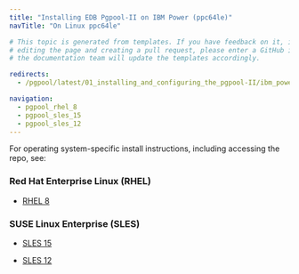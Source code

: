 ```yaml
---
title: "Installing EDB Pgpool-II on IBM Power (ppc64le)"
navTitle: "On Linux ppc64le"

# This topic is generated from templates. If you have feedback on it, instead of
# editing the page and creating a pull request, please enter a GitHub issue and
# the documentation team will update the templates accordingly.

redirects:
  - /pgpool/latest/01_installing_and_configuring_the_pgpool-II/ibm_power_ppc64le/

navigation:
  - pgpool_rhel_8
  - pgpool_sles_15
  - pgpool_sles_12
---
```


For operating system-specific install instructions, including accessing the repo, see:

### Red Hat Enterprise Linux (RHEL)

- [RHEL 8](pgpool_rhel_8)

### SUSE Linux Enterprise (SLES)

- [SLES 15](pgpool_sles_15)

- [SLES 12](pgpool_sles_12)
